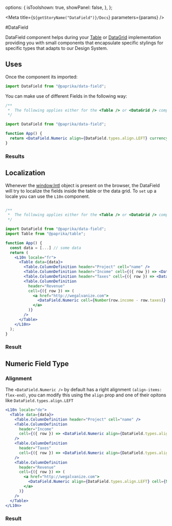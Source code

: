 
  options: {
    isToolshown: true,
    showPanel: false,
  },
};

<Meta title={`${getStoryName("DataField")}/Docs`} parameters={params} />

#DataField

DataField component helps during your [Table](https://github.com/acl-services/paprika/tree/master/packages/Table) or [DataGrid](https://github.com/acl-services/paprika/tree/master/packages/DataGrid) implementation providing you with small components that encapsulate specific stylings for specific types that adapts to our Design System.

## Uses

Once the component its imported:

```jsx
import DataField from "@paprika/data-field";
```

You can make use of different Fields in the following way:

```jsx
/**
 *  The following applies either for the <Table /> or <DataGrid /> component
 */

import DataField from "@paprika/data-field";

function App() {
  return <DataField.Numeric align={DataField.types.align.LEFT} currency="USD" number={1240} />;
}
```

### Results

<Simple />

## Localization

Whenever the [window.Intl](https://developer.mozilla.org/en-US/docs/Web/JavaScript/Reference/Global_Objects/Intl) object is present on the browser, the DataField will
try to localize the fields inside the table or the data grid. To `set` up a locale you can use the `L10n` component.

```jsx

/**
 *  The following applies either for the <Table /> or <DataGrid /> component
 */

import DataField from "@paprika/data-field";
import Table from "@paprika/table";

function App() {
  const data = [...] // some data
  return (
    <L10n locale="fr">
      <Table data={data}>
        <Table.ColumnDefinition header="Project" cell="name" />
        <Table.ColumnDefinition header="Income" cell={({ row }) => <DataField.Numeric cell={row.income} />} />
        <Table.ColumnDefinition header="Taxes" cell={({ row }) => <DataField.Numeric cell={row.taxes} />} />
        <Table.ColumnDefinition
          header="Revenue"
          cell={({ row }) => (
            <a href="http://wegalvanize.com">
              <DataField.Numeric cell={Number(row.income - row.taxes)} />
            </a>
          )}
        />
      </Table>
    </L10n>
  );
}
```

### Result

<TableWithLocale />

## Numeric Field Type

### Alignment

The `<DataField.Numeric />` by default has a right alignment `(align-items: flex-end)`, you can modify this using the `align` prop and one of their opitons like
`DataField.types.align.LEFT`

```jsx
<L10n locale="de">
  <Table data={data}>
    <Table.ColumnDefinition header="Project" cell="name" />
    <Table.ColumnDefinition
      header="Income"
      cell={({ row }) => <DataField.Numeric align={DataField.types.align.LEFT} cell={row.income} />}
    />
    <Table.ColumnDefinition
      header="Taxes"
      cell={({ row }) => <DataField.Numeric align={DataField.types.align.LEFT} cell={row.taxes} />}
    />
    <Table.ColumnDefinition
      header="Revenue"
      cell={({ row }) => (
        <a href="http://wegalvanize.com">
          <DataField.Numeric align={DataField.types.align.LEFT} cell={Number(row.income - row.taxes)} />
        </a>
      )}
    />
  </Table>
</L10n>
```

### Result

<TableWithLocaleAlignLeft />
